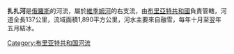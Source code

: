 '''扎扎河'''是[[俄羅斯|俄羅斯]]的河流，屬於[[維季姆河|維季姆河]]的右支流，由[[布里亞特共和國|布里亞特共和國]]負責管轄，河道全長137公里，流域面積1,890平方公里，河水主要來自融雪，每年十月至翌年五月結冰。

{{Russia-geo-stub}}
[[Category:布里亚特共和国河流|Category:布里亚特共和国河流]]